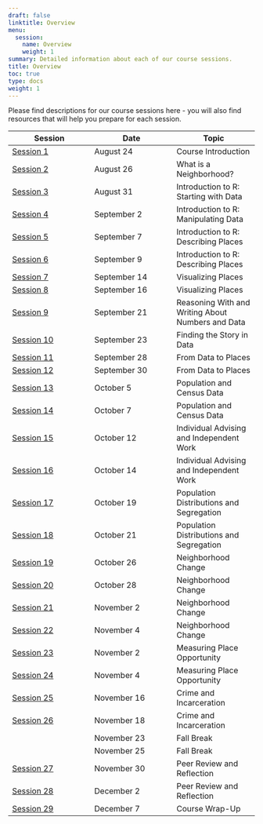 ```yaml
---
draft: false
linktitle: Overview
menu:
  session:
    name: Overview
    weight: 1
summary: Detailed information about each of our course sessions.
title: Overview
toc: true
type: docs
weight: 1
---
```


Please find descriptions for our course sessions here - you will also find resources that will help you prepare for each session.

| Session | Date | Topic |
|-|-|-|
| [Session 1](session/01-course_introduction/) | August 24 | Course Introduction |
| [Session 2](session/02-what_is_a_neighborhood/) | August 26 | What is a Neighborhood? |
| [Session 3](session/03-starting_with_data/) | August 31 | Introduction to R: Starting with Data |
| [Session 4](session/04-manipulating_data) | September 2 | Introduction to R: Manipulating Data |
| [Session 5](session/05-describing_places_1) | September 7 | Introduction to R: Describing Places |
| [Session 6](session/06-describing_places_2) | September 9 | Introduction to R: Describing Places |
| [Session 7](session/07-visualizing_places_1) | September 14 | Visualizing Places |
| [Session 8](session/08-visualizing_places_2) | September 16 | Visualizing Places |
| [Session 9](session/09-numbers_and_data) | September 21 | Reasoning With and Writing About Numbers and Data |
| [Session 10](session/10-finding_the_story) | September 23 | Finding the Story in Data |
| [Session 11](session/11-data_to_places_1) | September 28 | From Data to Places |
| [Session 12](session/12-data_to_places_2) | September 30 | From Data to Places |
| [Session 13](session/13-population_projection_1) | October 5 | Population and Census Data |
| [Session 14](session/14-population_projection_2) | October 7 | Population and Census Data |
| [Session 15](session/15-individual_advising_1) | October 12 | Individual Advising and Independent Work |
| [Session 16](session/16-individual_advising_2) | October 14 | Individual Advising and Independent Work |
| [Session 17](session/17-population_segregation_1) | October 19 | Population Distributions and Segregation |
| [Session 18](session/18-population_segregation_2) | October 21 | Population Distributions and Segregation |
| [Session 19](session/19-neighborhood_change_1) | October 26 | Neighborhood Change |
| [Session 20](session/20-neighborhood_change_2) | October 28 | Neighborhood Change |
| [Session 21](session/21-neighborhood_change_2) | November 2 | Neighborhood Change |
| [Session 22](session/22-neighborhood_change_2) | November 4 | Neighborhood Change |
| [Session 23](session/21-place_opportunity_1) | November 2 | Measuring Place Opportunity |
| [Session 24](session/22-place_opportunity_2) | November 4 | Measuring Place Opportunity |
| [Session 25](session/23-crime_incarceration_1) | November 16 | Crime and Incarceration |
| [Session 26](session/24-crime_incarceration_2) | November 18 | Crime and Incarceration |
||November 23|Fall Break|
||November 25|Fall Break|
| [Session 27](session/27-peer_review_1) | November 30 | Peer Review and Reflection |
| [Session 28](session/28-peer_review_2) | December 2 | Peer Review and Reflection |
| [Session 29](session/29-course_wrap_up) | December 7    | Course Wrap-Up |
